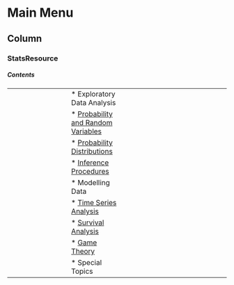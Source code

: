 Main Menu {data-navmenu="Menu"}
====================================================================

Column {.tabset}
-------------------------------------------------

### StatsResource

<h5> Contents </h5>
| |   |   |
|-----------:|:---------- |:------------------:|
||* Exploratory Data Analysis||
||* <a href = "probability.html">Probability and Random Variables</a>||
||* <a href = "probabilitydistributions.html">Probability Distributions</a>||
||* <a href = "probability.html">Inference Procedures</a>||
||* Modelling Data||
||* <a href = "timeseries.html">Time Series Analysis</a>||
||* <a href = "survivalanalysis.html">Survival Analysis</a>||
||* <a href = "gametheory.html">Game Theory</a>||
||* Special Topics||

